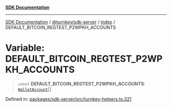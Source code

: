 [**SDK Documentation**](../../../../README.mdx)

***

[SDK Documentation](../../../../packages.mdx) / [@turnkey/sdk-server](../../README.mdx) / [index](../README.mdx) / DEFAULT\_BITCOIN\_REGTEST\_P2WPKH\_ACCOUNTS

# Variable: DEFAULT\_BITCOIN\_REGTEST\_P2WPKH\_ACCOUNTS

> `const` **DEFAULT\_BITCOIN\_REGTEST\_P2WPKH\_ACCOUNTS**: [`WalletAccount`](../interfaces/WalletAccount.mdx)[]

Defined in: [packages/sdk-server/src/turnkey-helpers.ts:321](https://github.com/tkhq/sdk/blob/3a88af7d1d927c6022706911d6af0f92f1440e00/packages/sdk-server/src/turnkey-helpers.ts#L321)
